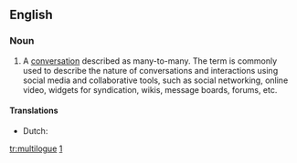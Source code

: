 ==English==

{{rfe|lang=en}}

{{rfp|lang=en}}

===Noun===
{{en-noun}}

# A [[conversation]] described as many-to-many. The term is commonly used to describe the nature of conversations and interactions using social media and collaborative tools, such as social networking, online video, widgets for syndication, wikis, message boards, forums, etc.

====Translations====
{{trans-top|many-to-many conversation}}
* Dutch: {{t-|nl|multiloog|m}}
{{trans-mid}}
{{trans-bottom}}

[[tr:multilogue]]
[http://www.multilogue.net]